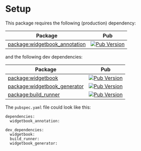 # Setup

This package requires the following (production) dependency: 

| Package           | Pub |
| ----------------- | --------------------------------- |
| [package:widgetbook_annotation](https://pub.dev/packages/widgetbook_annotation) | [![Pub Version](https://img.shields.io/pub/v/widgetbook_annotation?style=flat-square)](https://pub.dev/packages/widgetbook_annotation) |

and the following dev dependencies:

| Package           | Pub |
| ----------------- | --------------------------------- |
| [package:widgetbook](https://pub.dev/packages/widgetbook) | [![Pub Version](https://img.shields.io/pub/v/widgetbook?style=flat-square)](https://pub.dev/packages/widgetbook) |
| [package:widgetbook_generator](https://pub.dev/packages/widgetbook_generator) | [![Pub Version](https://img.shields.io/pub/v/widgetbook_generator?style=flat-square)](https://pub.dev/packages/widgetbook_generator) |
| [package:build_runner](https://pub.dev/packages/build_runner) | [![Pub Version](https://img.shields.io/pub/v/build_runner?style=flat-square)](https://pub.dev/packages/build_runner) |

The `pubspec.yaml` file could look like this:

```
dependencies:
  widgetbook_annotation:

dev_dependencies:
  widgetbook:
  build_runner:
  widgetbook_generator:
```

